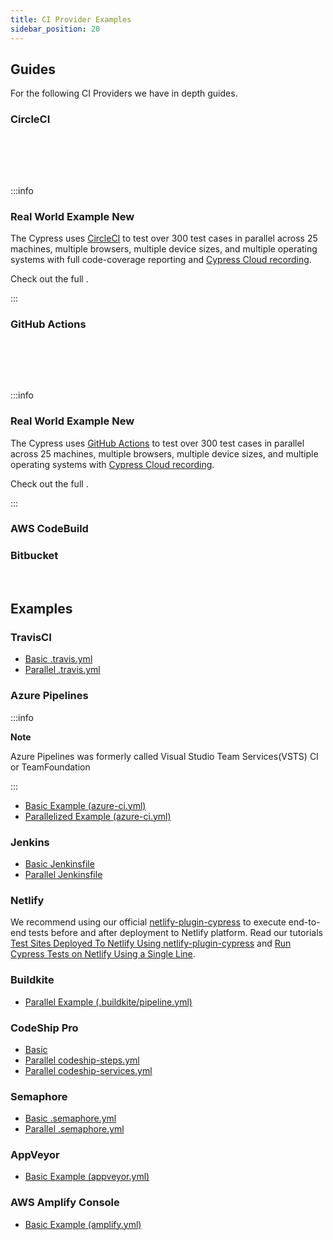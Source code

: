 ```yaml
---
title: CI Provider Examples
sidebar_position: 20
---
```


## Guides

For the following CI Providers we have in depth guides.

### CircleCI

<Icon name="book" color="gray" url="circleci" callout="CircleCI Guide" /> <br />
<Icon
  name="external-link-alt"
  color="gray"
  url="https://cloud.cypress.io/projects/7s5okt"
  callout="See CircleCI + Cypress Cloud in action"
/>

<br />
<br />

:::info

### <Icon name="graduation-cap" /> Real World Example <Badge type="success">New</Badge>

The Cypress <Icon name="github" inline="true" contentType="rwa" /> uses
[CircleCI](https://circleci.com) to test over 300 test cases in parallel across
25 machines, multiple browsers, multiple device sizes, and multiple operating
systems with full code-coverage reporting and
[Cypress Cloud recording](https://cloud.cypress.io/projects/7s5okt).

Check out the full <Icon name="github" inline="true" callout="RWA CircleCI configuration" url="https://github.com/cypress-io/cypress-realworld-app/blob/develop/.circleci/config.yml" />.

:::

### GitHub Actions

<Icon
  name="book"
  color="gray"
  url="github-actions"
  callout="GitHub Actions Guide"
/>
<br />
<Icon
  name="external-link-alt"
  color="gray"
  url="https://cloud.cypress.io/projects/tpys4j"
  callout="See GitHub Actions + Cypress Cloud in action"
/>

<br />
<br />

:::info

### <Icon name="graduation-cap" /> Real World Example <Badge type="success">New</Badge>

The Cypress <Icon name="github" inline="true" contentType="rwa" /> uses
[GitHub Actions](https://github.com) to test over 300 test cases in parallel
across 25 machines, multiple browsers, multiple device sizes, and multiple
operating systems with
[Cypress Cloud recording](https://cloud.cypress.io/projects/tpys4j).

Check out the full <Icon name="github" inline="true" callout="RWA GitHub Actions configuration" url="https://github.com/cypress-io/cypress-realworld-app/blob/develop/.github/workflows/main.yml" />.

:::

### AWS CodeBuild

<Icon
  name="book"
  color="gray"
  url="aws-codebuild"
  callout="AWS CodeBuild Guide"
/>

### Bitbucket

<Icon
  name="book"
  color="gray"
  url="bitbucket-pipelines"
  callout="Bitbucket Pipelines Guide"
/>
<br />

## Examples

### TravisCI

- [Basic .travis.yml](https://github.com/cypress-io/cypress-example-kitchensink/blob/master/basic/.travis.yml)
- [Parallel .travis.yml](https://github.com/cypress-io/cypress-example-kitchensink/blob/master/.travis.yml)

### Azure Pipelines

:::info

<strong>Note</strong>

Azure Pipelines was formerly called Visual Studio Team Services(VSTS) CI or
TeamFoundation

:::

- [Basic Example (azure-ci.yml)](https://github.com/cypress-io/cypress-example-kitchensink/blob/master/basic/azure-ci.yml)
- [Parallelized Example (azure-ci.yml)](https://github.com/cypress-io/cypress-example-kitchensink/blob/master/azure-ci.yml)

### Jenkins

- [Basic Jenkinsfile](https://github.com/cypress-io/cypress-example-kitchensink/blob/master/basic/Jenkinsfile)
- [Parallel Jenkinsfile](https://github.com/cypress-io/cypress-example-kitchensink/blob/master/Jenkinsfile)

### Netlify

We recommend using our official
[netlify-plugin-cypress](https://github.com/cypress-io/netlify-plugin-cypress)
to execute end-to-end tests before and after deployment to Netlify platform.
Read our tutorials
[Test Sites Deployed To Netlify Using netlify-plugin-cypress](https://glebbahmutov.com/blog/test-netlify/)
and
[Run Cypress Tests on Netlify Using a Single Line](https://cypress.io/blog/2020/03/30/run-cypress-tests-on-netlify-using-a-single-line/).

### Buildkite

- [Parallel Example (.buildkite/pipeline.yml)](https://github.com/cypress-io/cypress-example-kitchensink/blob/master/.buildkite/pipeline.yml)

### CodeShip Pro

- [Basic](https://github.com/cypress-io/cypress-example-kitchensink/tree/master/basic/codeship-pro)
- [Parallel codeship-steps.yml](https://github.com/cypress-io/cypress-example-kitchensink/tree/master/codeship-steps.yml)
- [Parallel codeship-services.yml](https://github.com/cypress-io/cypress-example-kitchensink/tree/master/codeship-services.yml)

### Semaphore

- [Basic .semaphore.yml](https://github.com/cypress-io/cypress-example-kitchensink/blob/master/basic/.semaphore.yml)
- [Parallel .semaphore.yml](https://github.com/cypress-io/cypress-example-kitchensink/blob/master/.semaphore/semaphore.yml)

### AppVeyor

- [Basic Example (appveyor.yml)](https://github.com/cypress-io/cypress-example-kitchensink/blob/master/appveyor.yml)

### AWS Amplify Console

- [Basic Example (amplify.yml)](https://github.com/cypress-io/cypress-example-kitchensink/blob/master/amplify.yml)
